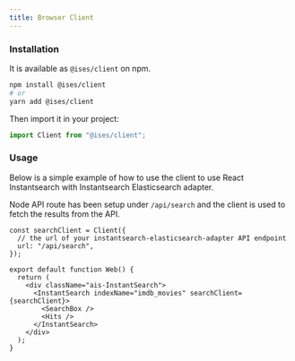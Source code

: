 ```yaml
---
title: Browser Client
---
```


### Installation

It is available as `@ises/client` on npm.

```sh
npm install @ises/client
# or
yarn add @ises/client
```

Then import it in your project:

```js
import Client from "@ises/client";
```

### Usage

Below is a simple example of how to use the client to use React Instantsearch with Instantsearch Elasticsearch adapter.

Node API route has been setup under `/api/search` and the client is used to fetch the results from the API.

```tsx
const searchClient = Client({
  // the url of your instantsearch-elasticsearch-adapter API endpoint
  url: "/api/search",
});

export default function Web() {
  return (
    <div className="ais-InstantSearch">
      <InstantSearch indexName="imdb_movies" searchClient={searchClient}>
        <SearchBox />
        <Hits />
      </InstantSearch>
    </div>
  );
}
```
